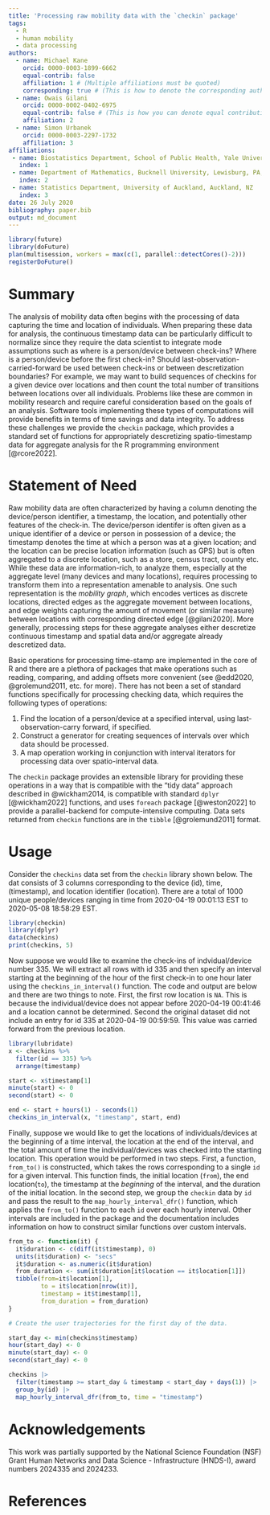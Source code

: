 ```yaml
---
title: 'Processing raw mobility data with the `checkin` package'
tags:
  - R
  - human mobility
  - data processing
authors:
  - name: Michael Kane
    orcid: 0000-0003-1899-6662
    equal-contrib: false
    affiliation: 1 # (Multiple affiliations must be quoted)
    corresponding: true # (This is how to denote the corresponding author)
  - name: Owais Gilani
    orcid: 0000-0002-0402-6975 
    equal-contrib: false # (This is how you can denote equal contributions between multiple authors)
    affiliation: 2
  - name: Simon Urbanek
    orcid: 0000-0003-2297-1732 
    affiliation: 3
affiliations:
 - name: Biostatistics Department, School of Public Health, Yale University, New Haven, CT, USA
   index: 1
 - name: Department of Mathematics, Bucknell University, Lewisburg, PA, USA
   index: 2
 - name: Statistics Department, University of Auckland, Auckland, NZ
   index: 3
date: 26 July 2020
bibliography: paper.bib
output: md_document
---
```



```r
library(future)
library(doFuture)
plan(multisession, workers = max(c(1, parallel::detectCores()-2)))
registerDoFuture()
```

# Summary

The analysis of mobility data often begins with the processing of data capturing the time and location of individuals. When preparing these data for analysis, the continuous timestamp data can be particularly difficult to normalize since they require the data scientist to integrate mode assumptions such as where is a person/device between check-ins? Where is a person/device before the first check-in? Should last-observation-carried-forward be used between check-ins or between descretization boundaries? For example, we may want to build sequences of checkins for a given device over locations and then count the total number of transitions between locations over all individuals.  Problems like these are common in mobility research and require careful consideration based on the goals of an analysis. Software tools implementing these types of computations will provide benefits in terms of time savings and data integrity. To address these challenges we provide the `checkin` package, which provides a standard set of functions for appropriately descretizing spatio-timestamp data for aggregate analysis for the R programming environment [@rcore2022].


# Statement of Need

Raw mobility data are often characterized by having a column denoting the device/person identifier, a timestamp, the location, and potentially other features of the check-in. The device/person identifer is often given as a unique identifier of a device or person in possession of a device; the timestamp denotes the time at which a person was at a given location; and the location can be precise location information (such as GPS) but is often aggregated to a discrete location, such as a store, census tract, county etc. While these data are information-rich, to analyze them, especially at the aggregate level (many devices and many locations), requires processing to transform them into a representation amenable to analysis. One such representation is the _mobility graph_, which encodes vertices as discrete locations, directed edges as the aggregate movement between locations, and edge weights capturing the amount of movement (or similar measure) between locations with corresponding directed edge [@gilani2020]. More generally, processing steps for these aggregate analyses either descretize continuous timestamp and spatial data and/or aggregate already descretized data. 

Basic operations for processing time-stamp are implemented in the core of R and there are a plethora of packages that make operations such as reading, comparing, and adding offsets more convenient (see @edd2020, @grolemund2011, etc. for more). There has not been a set of standard functions specifically for processing checking data, which requires the following types of operations:

1. Find the location of a person/device at a specified interval, using last-observation-carry forward, if specified.
2. Construct a generator for creating sequences of intervals over which data should be processed.
3. A map operation working in conjunction with interval iterators for processing data over spatio-interval data.

The `checkin` package provides an extensible library for providing these operations in a way that is compatible with the "tidy data" approach described in @wickham2014, is compatible with standard `dplyr` [@wickham2022] functions, and uses `foreach` package [@weston2022] to provide a parallel-backend for compute-intensive computing. Data sets returned from `checkin` functions are in the `tibble` [@grolemund2011] format.


# Usage

Consider the `checkins` data set from the `checkin` library shown below. The dat consists of 3 columns corresponding to the device (id), time, (timestamp), and location identifier (location). There are a total of 
1000 unique people/devices ranging in time from 2020-04-19 00:01:13 EST to 2020-05-08 18:58:29 EST.

```r
library(checkin)
library(dplyr)
data(checkins)
print(checkins, 5)
```

Now suppose we would like to examine the check-ins of indvidual/device number 335. We will extract all rows with id 335 and then specify an interval starting at the beginning of the hour of the first check-in to one hour later using the `checkins_in_interval()` function. The code and output are below and there are two things to note. First, the first row location is `NA`. This is because the individual/device does not appear before 2020-04-19 00:41:46 and a location cannot be determined. Second the original dataset did not include an entry for id 335 at 2020-04-19 00:59:59. This value was carried forward from the previous location.

```r
library(lubridate)
x <- checkins %>%
  filter(id == 335) %>%
  arrange(timestamp)

start <- x$timestamp[1]
minute(start) <- 0
second(start) <- 0

end <- start + hours(1) - seconds(1)
checkins_in_interval(x, "timestamp", start, end)
```
Finally, suppose we would like to get the locations of individuals/devices at the beginning of a time interval, the location at the end of the interval, and the total amount of time the individual/devices was checked into the starting location. This operation would be performed in two steps. First, a function, `from_to()` is constructed, which takes the rows corresponding to a single `id` for a given interval. This function finds, the initial location (`from`), the end location(`to`), the timestamp at the _beginning_ of the interval, and the duration of the initial location. In the second step, we group the `checkin` data by `id` and pass the result to the `map_hourly_interval_dfr()` function, which applies the `from_to()` function to each `id` over each hourly interval. Other intervals are included in the package and the documentation includes information on how to construct similar functions over custom intervals.

```r
from_to <- function(it) {
  it$duration <- c(diff(it$timestamp), 0)
  units(it$duration) <- "secs"
  it$duration <- as.numeric(it$duration)
  from_duration <- sum(it$duration[it$location == it$location[1]])
  tibble(from=it$location[1],
         to = it$location[nrow(it)],
         timestamp = it$timestamp[1],
         from_duration = from_duration)
}

# Create the user trajectories for the first day of the data.

start_day <- min(checkins$timestamp)
hour(start_day) <- 0
minute(start_day) <- 0
second(start_day) <- 0

checkins |>
  filter(timestamp >= start_day & timestamp < start_day + days(1)) |>
  group_by(id) |>
  map_hourly_interval_dfr(from_to, time = "timestamp") 
```

# Acknowledgements

This work was partially supported by the National Science Foundation (NSF) Grant Human Networks and Data Science - Infrastructure (HNDS-I), award numbers 2024335 and 2024233.

# References
